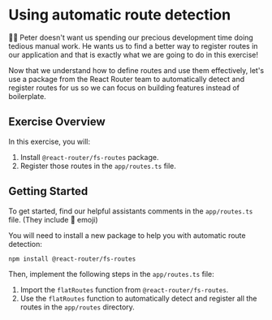 # Using automatic route detection

👨‍💼 Peter doesn't want us spending our precious development time doing tedious
manual work. He wants us to find a better way to register routes in our application and that
is exactly what we are going to do in this exercise!

Now that we understand how to define routes and use them effectively, let's use a package
from the React Router team to automatically detect and register routes for us so we can focus
on building features instead of boilerplate.

## Exercise Overview

In this exercise, you will:

1. Install `@react-router/fs-routes` package.
2. Register those routes in the `app/routes.ts` file.

## Getting Started

To get started, find our helpful assistants comments in the `app/routes.ts` file. (They include 🐨 emoji)

You will need to install a new package to help you with automatic route detection:

```sh
npm install @react-router/fs-routes
```

Then, implement the following steps in the `app/routes.ts` file:

1. Import the `flatRoutes` function from `@react-router/fs-routes`.
2. Use the `flatRoutes` function to automatically detect and register all the routes in the
   `app/routes` directory.
